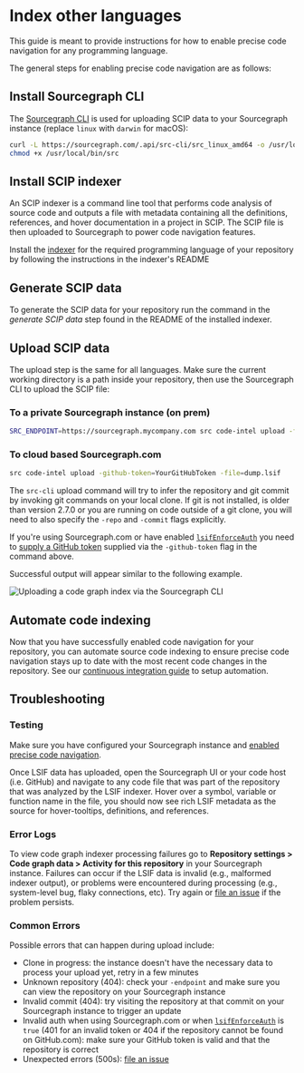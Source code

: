 # Index other languages

<p className="subtitle">This guide is meant to provide instructions for how to enable precise code navigation for any programming language.</p>

The general steps for enabling precise code navigation are as follows:

## Install Sourcegraph CLI

The [Sourcegraph CLI](/cli/) is used for uploading SCIP data to your Sourcegraph instance (replace `linux` with `darwin` for macOS):

```sh
curl -L https://sourcegraph.com/.api/src-cli/src_linux_amd64 -o /usr/local/bin/src
chmod +x /usr/local/bin/src
```

## Install SCIP indexer

An SCIP indexer is a command line tool that performs code analysis of source code and outputs a file with metadata containing all the definitions, references, and hover documentation in a project in SCIP. The SCIP file is then uploaded to Sourcegraph to power code navigation features.

Install the [indexer](/code_navigation/references/indexers) for the required programming language of your repository by following the instructions in the indexer's README

## Generate SCIP data

To generate the SCIP data for your repository run the command in the _generate SCIP data_ step found in the README of the installed indexer.

## Upload SCIP data

The upload step is the same for all languages. Make sure the current working directory is a path inside your repository, then use the Sourcegraph CLI to upload the SCIP file:

### To a private Sourcegraph instance (on prem)

```sh
SRC_ENDPOINT=https://sourcegraph.mycompany.com src code-intel upload -file=index.scip
```

### To cloud based Sourcegraph.com

```sh
src code-intel upload -github-token=YourGitHubToken -file=dump.lsif
```

The `src-cli` upload command will try to infer the repository and git commit by invoking git commands on your local clone. If git is not installed, is older than version 2.7.0 or you are running on code outside of a git clone, you will need to also specify the `-repo` and `-commit` flags explicitly.

<Callout type="note">If you're using Sourcegraph.com or have enabled [`lsifEnforceAuth`](https://docs.sourcegraph.com/admin/config/site_config#lsifEnforceAuth) you need to [supply a GitHub token](#proving-ownership-of-a-github-repository) supplied via the `-github-token` flag in the command above.</Callout>

Successful output will appear similar to the following example.

![Uploading a code graph index via the Sourcegraph CLI](https://storage.googleapis.com/sourcegraph-assets/docs/images/code-intelligence/sg-3.34/uploads/src-lsif-upload.gif)

## Automate code indexing

Now that you have successfully enabled code navigation for your repository, you can automate source code indexing to ensure precise code navigation stays up to date with the most recent code changes in the repository. See our [continuous integration guide](/code_navigation/how-to/adding_lsif_to_workflows) to setup automation.

## Troubleshooting

### Testing

<Callout type="note">Make sure you have configured your Sourcegraph instance and [enabled precise code navigation](/code_navigation/explanations/precise_code_navigation#enabling-lsif-on-your-sourcegraph-instance).</Callout>

Once LSIF data has uploaded, open the Sourcegraph UI or your code host (i.e. GitHub) and navigate to any code file that was part of the repository that was analyzed by the LSIF indexer. Hover over a symbol, variable or function name in the file, you should now see rich LSIF metadata as the source for hover-tooltips, definitions, and references.

### Error Logs

To view code graph indexer processing failures go to **Repository settings > Code graph data > Activity for this repository** in your Sourcegraph instance. Failures can occur if the LSIF data is invalid (e.g., malformed indexer output), or problems were encountered during processing (e.g., system-level bug, flaky connections, etc). Try again or [file an issue](https://github.com/sourcegraph/sourcegraph/issues/new) if the problem persists.

### Common Errors

Possible errors that can happen during upload include:

- Clone in progress: the instance doesn't have the necessary data to process your upload yet, retry in a few minutes
- Unknown repository (404): check your `-endpoint` and make sure you can view the repository on your Sourcegraph instance
- Invalid commit (404): try visiting the repository at that commit on your Sourcegraph instance to trigger an update
- Invalid auth when using Sourcegraph.com or when [`lsifEnforceAuth`](https://docs.sourcegraph.com/admin/config/site_config#lsifEnforceAuth) is `true` (401 for an invalid token or 404 if the repository cannot be found on GitHub.com): make sure your GitHub token is valid and that the repository is correct
- Unexpected errors (500s): [file an issue](https://github.com/sourcegraph/sourcegraph/issues/new)
